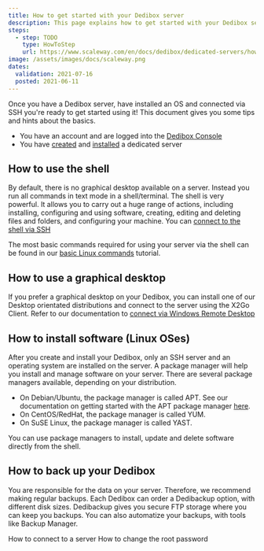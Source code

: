 ```yaml
---
title: How to get started with your Dedibox server
description: This page explains how to get started with your Dedibox server
steps:
  - step: TODO
    type: HowToStep
    url: https://www.scaleway.com/en/docs/dedibox/dedicated-servers/how-to/get-started-with-server
image: /assets/images/docs/scaleway.png
dates:
  validation: 2021-07-16
  posted: 2021-06-11
---
```


Once you have a Dedibox server, have installed an OS and connected via SSH you're ready to get started using it! This document gives you some tips and hints about the basics.

<Message type="requirement">

  - You have an account and are logged into the [Dedibox Console](https://console.online.net)
  - You have [created](/dedibox/dedicated-servers/how-to/order-a-server) and [installed](/dedibox/dedicated-servers/how-to/install-a-server) a dedicated server

</Message>

## How to use the shell

By default, there is no graphical desktop available on a server. Instead you run all commands in text mode in a shell/terminal. The shell is very powerful. It allows you to carry out a huge range of actions, including installing, configuring and using software, creating, editing and deleting files and folders, and configuring your machine. You can [connect to the shell via SSH](/dedibox/dedicated-servers/how-to/connect-to-server/#how-to-connect-via-ssh)

The most basic commands required for using your server via the shell can be found in our [basic Linux commands](/dedibox/dedicated-servers/reference-content/basic-linux-commands/) tutorial.

## How to use a graphical desktop

If you prefer a graphical desktop on your Dedibox, you can install one of our Desktop orientated distributions and connect to the server using the X2Go Client. Refer to our documentation to [connect via Windows Remote Desktop](/dedibox/dedicated-servers/how-to/connect-to-server/#how-to-connect-via-remote-desktop)

## How to install software (Linux OSes)

After you create and install your Dedibox, only an SSH server and an operating system are installed on the server. A package manager will help you install and manage software on your server. There are several package managers available, depending on your distribution.

  - On Debian/Ubuntu, the package manager is called APT. See our documentation on getting started with the APT package manager [here](/dedibox/dedicated-servers/how-to/manage-packages/).
  - On CentOS/RedHat, the package manager is called YUM.
  - On SuSE Linux, the package manager is called YAST.

You can use package managers to install, update and delete software directly from the shell.

## How to back up your Dedibox 

You are responsible for the data on your server. Therefore, we recommend making regular backups. Each Dedibox can order a Dedibackup option, with different disk sizes. Dedibackup gives you secure FTP storage where you can keep you backups. You can also automatize your backups, with tools like Backup Manager.

<Navigation title="See Also">
  <PreviousButton to="/dedibox/dedicated-servers/how-to/connect-to-server/">How to connect to a server</PreviousButton>
  <NextButton to="/dedibox/dedicated-servers/how-to/change-root-password/">How to change the root password</NextButton>
</Navigation>
